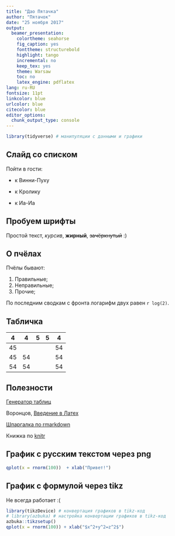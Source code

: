 ```yaml
---
title: "Дао Пятачка"
author: "Пятачок"
date: "25 ноября 2017"
output:
  beamer_presentation:
    colortheme: seahorse
    fig_caption: yes
    fonttheme: structurebold
    highlight: tango
    incremental: no
    keep_tex: yes
    theme: Warsaw
    toc: no
    latex_engine: pdflatex
lang: ru-RU
fontsize: 11pt
linkcolor: blue
urlcolor: blue
citecolor: blue
editor_options:
  chunk_output_type: console
---
```



```r
library(tidyverse) # манипуляции с данными и графики
```


## Слайд со списком

Пойти в гости:

* к Винни-Пуху

* к Кролику

* к Иа-Иа

## Пробуем шрифты

Простой текст, *курсив*, **жирный**, ~~зачёркнутый~~ :)


## О пчёлах

Пчёлы бывают:

1. Правильные;
1. Неправильные;
1. Прочие;

По последним сводкам с фронта логарифм двух равен `r log(2)`.

## Табличка

| 4   | 4   | 5  | 5  | 4   |
|-----|-----|----|----|-----|
| 45  |     |    |    |  54 |
| 45  | 54  |    |    |  54 |
|  54 | 54  |    |    |  54 |

## Полезности

[Генератор таблиц](http://tablesgenerator.com)

Воронцов, [Введение в Латех](www.ccas.ru/voron/download/voron05latex.pdf)

[Шпаргалка по rmarkdown](https://www.rstudio.com/wp-content/uploads/2016/03/rmarkdown-cheatsheet-2.0.pdf)

Книжка по [knitr](https://yihui.name/knitr/options/)

## График с русским текстом через png

```r
qplot(x = rnorm(100))  + xlab("Привет!")
```

## График с формулой через tikz

Не всегда работает :(

```r
library(tikzDevice) # конвертация графиков в tikz-код
# library(azbuka) # настройка конвертации графиков в tikz-код
azbuka::tikzsetup()
qplot(x = rnorm(100)) + xlab("$x^2+y^2=z^2$")
```
